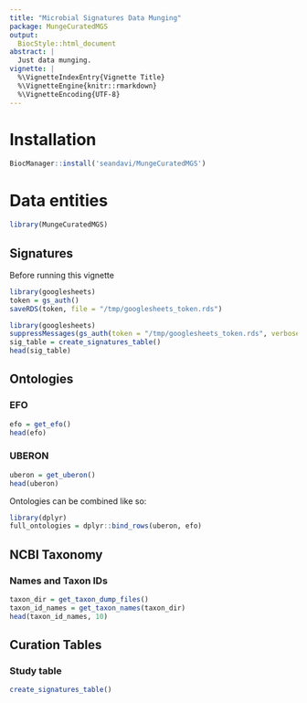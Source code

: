 ```yaml
---
title: "Microbial Signatures Data Munging"
package: MungeCuratedMGS
output:
  BiocStyle::html_document
abstract: |
  Just data munging.
vignette: |
  %\VignetteIndexEntry{Vignette Title}
  %\VignetteEngine{knitr::rmarkdown}
  %\VignetteEncoding{UTF-8}
---
```


# Installation

```r
BiocManager::install('seandavi/MungeCuratedMGS')
```

# Data entities

```r
library(MungeCuratedMGS)
```

## Signatures

Before running this vignette

```r
library(googlesheets)
token = gs_auth()
saveRDS(token, file = "/tmp/googlesheets_token.rds")
```



```r
library(googlesheets)
suppressMessages(gs_auth(token = "/tmp/googlesheets_token.rds", verbose = FALSE))
sig_table = create_signatures_table()
head(sig_table)
```



## Ontologies

### EFO

```r
efo = get_efo()
head(efo)
```

### UBERON

```r
uberon = get_uberon()
head(uberon)
```

Ontologies can be combined like so:

```r
library(dplyr)
full_ontologies = dplyr::bind_rows(uberon, efo)
```

## NCBI Taxonomy

### Names and Taxon IDs

```r
taxon_dir = get_taxon_dump_files()
taxon_id_names = get_taxon_names(taxon_dir)
head(taxon_id_names, 10)
```

## Curation Tables

### Study table

```r
create_signatures_table()
```
